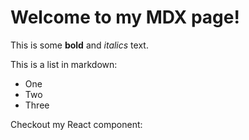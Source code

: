 
# Welcome to my MDX page!

This is some **bold** and _italics_ text.

This is a list in markdown:

- One
- Two
- Three

Checkout my React component:

<ButtonExample />
